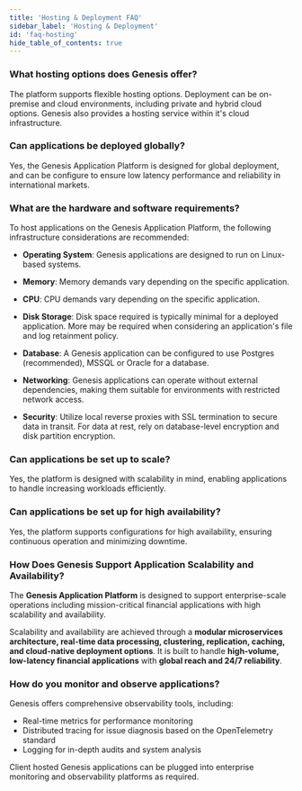 ```yaml
---
title: 'Hosting & Deployment FAQ'
sidebar_label: 'Hosting & Deployment'
id: 'faq-hosting'
hide_table_of_contents: true
---
```


### What hosting options does Genesis offer? 

The platform supports flexible hosting options. Deployment can be on-premise and cloud environments, including private and hybrid cloud options. Genesis also provides a hosting service within it's cloud infrastructure.

### Can applications be deployed globally? 

Yes, the Genesis Application Platform is designed for global deployment, and can be configure to ensure low latency performance and reliability in international markets. 

### What are the hardware and software requirements? 

To host applications on the Genesis Application Platform, the following infrastructure considerations are recommended:

- **Operating System**: Genesis applications are designed to run on Linux-based systems.

- **Memory**: Memory demands vary depending on the specific application.

- **CPU**: CPU demands vary depending on the specific application.

- **Disk Storage**: Disk space required is typically minimal for a deployed application. More may be required when considering an application's file and log retainment policy.

- **Database**: A Genesis application can be configured to use Postgres (recommended), MSSQL or Oracle for a database.

- **Networking**: Genesis applications can operate without external dependencies, making them suitable for environments with restricted network access.

- **Security**: Utilize local reverse proxies with SSL termination to secure data in transit. For data at rest, rely on database-level encryption and disk partition encryption.

### Can applications be set up to scale? 

Yes, the platform is designed with scalability in mind, enabling applications to handle increasing workloads efficiently.

### Can applications be set up for high availability? 

Yes, the platform supports configurations for high availability, ensuring continuous operation and minimizing downtime.  

### How Does Genesis Support Application Scalability and Availability?

The **Genesis Application Platform** is designed to support enterprise-scale operations including mission-critical financial applications with high scalability and availability.

Scalability and availability are achieved through a **modular microservices architecture, real-time data processing, clustering, replication, caching, and cloud-native deployment options**. It is built to handle **high-volume, low-latency financial applications** with **global reach and 24/7 reliability**.

### How do you monitor and observe applications?

Genesis offers comprehensive observability tools, including:

- Real-time metrics for performance monitoring
- Distributed tracing for issue diagnosis based on the OpenTelemetry standard
- Logging for in-depth audits and system analysis

Client hosted Genesis applications can be plugged into enterprise monitoring and observability platforms as required.